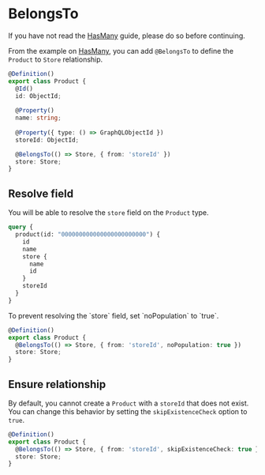 
# BelongsTo

If you have not read the [HasMany](/guides/relations/has-many) guide, please do so before continuing.

From the example on [HasMany](/guides/relations/has-many), you can add `@BelongsTo` to define the `Product` to `Store` relationship.

```ts copy
@Definition()
export class Product {
  @Id()
  id: ObjectId;
 
  @Property()
  name: string;
 
  @Property({ type: () => GraphQLObjectId })
  storeId: ObjectId;

  @BelongsTo(() => Store, { from: 'storeId' })
  store: Store;
}
```

## Resolve field

You will be able to resolve the `store` field on the `Product` type.

```graphql copy
query {
  product(id: "000000000000000000000000") {
    id
    name
    store {
      name
      id
    }
    storeId
  }
}
```

<Callout>
  To prevent resolving the `store` field, set `noPopulation` to `true`.
</Callout>

```ts copy
@Definition()
export class Product {
  @BelongsTo(() => Store, { from: 'storeId', noPopulation: true })
  store: Store;
}
```

## Ensure relationship

By default, you cannot create a `Product` with a `storeId` that does not exist. You can change this behavior by setting the `skipExistenceCheck` option to `true`.

```ts copy
@Definition()
export class Product {
  @BelongsTo(() => Store, { from: 'storeId', skipExistenceCheck: true })
  store: Store;
}
```

